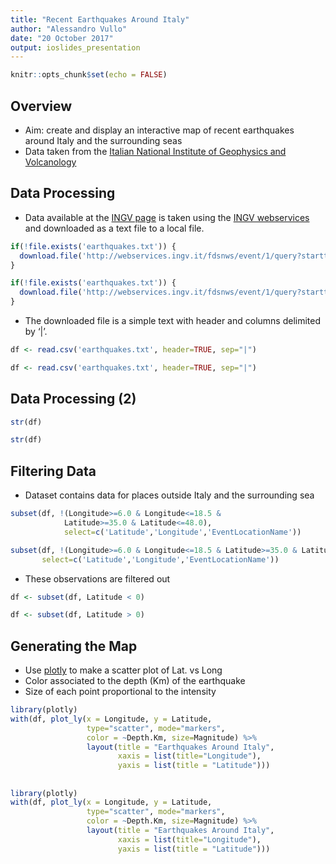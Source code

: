 ```yaml
---
title: "Recent Earthquakes Around Italy"
author: "Alessandro Vullo"
date: "20 October 2017"
output: ioslides_presentation
---
```


```r
knitr::opts_chunk$set(echo = FALSE)
```

## Overview

- Aim: create and display an interactive map of recent earthquakes around Italy and the surrounding seas
- Data taken from the [Italian National Institute of Geophysics and Volcanology](http://www.ingv.it/en/)

## Data Processing

- Data available at the [INGV page](http://info.terremoti.ingv.it/) is taken using the [INGV webservices](http://webservices.ingv.it) and downloaded as a text file to a local file.

```r
if(!file.exists('earthquakes.txt')) {
  download.file('http://webservices.ingv.it/fdsnws/event/1/query?starttime=2017-10-09T00%3A00%3A00&endtime=2017-10-16T23%3A59%3A59&minmag=2&maxmag=10&mindepth=-10&maxdepth=1000&minlat=-90&maxlat=90&minlon=-180&maxlon=180&minversion=100&orderby=time-asc&format=text&limit=10000', destfile = 'earthquakes.txt', method = "curl")
}
```

```r
if(!file.exists('earthquakes.txt')) {
  download.file('http://webservices.ingv.it/fdsnws/event/1/query?starttime=2017-10-09T00%3A00%3A00&endtime=2017-10-16T23%3A59%3A59&minmag=2&maxmag=10&mindepth=-10&maxdepth=1000&minlat=-90&maxlat=90&minlon=-180&maxlon=180&minversion=100&orderby=time-asc&format=text&limit=10000', destfile = 'earthquakes.txt', method = "curl")
}
```

- The downloaded file is a simple text with header and columns delimited by '|'.

```r
df <- read.csv('earthquakes.txt', header=TRUE, sep="|")
```

```r
df <- read.csv('earthquakes.txt', header=TRUE, sep="|")
```

## Data Processing (2)

```r
str(df)
```

```r
str(df)
```

## Filtering Data

- Dataset contains data for places outside Italy and the surrounding sea

```r
subset(df, !(Longitude>=6.0 & Longitude<=18.5 & 
            Latitude>=35.0 & Latitude<=48.0), 
            select=c('Latitude','Longitude','EventLocationName'))
```

```r
subset(df, !(Longitude>=6.0 & Longitude<=18.5 & Latitude>=35.0 & Latitude<=48.0), 
       select=c('Latitude','Longitude','EventLocationName'))
```

- These observations are filtered out

```r
df <- subset(df, Latitude < 0)
```

```r
df <- subset(df, Latitude > 0)
```

## Generating the Map

- Use [plotly](https://plot.ly/r/) to make a scatter plot of Lat. vs Long
- Color associated to the depth (Km) of the earthquake
- Size of each point proportional to the intensity

```r
library(plotly)
with(df, plot_ly(x = Longitude, y = Latitude, 
                 type="scatter", mode="markers", 
                 color = ~Depth.Km, size=Magnitude) %>% 
                 layout(title = "Earthquakes Around Italy", 
                        xaxis = list(title="Longitude"), 
                        yaxis = list(title = "Latitude")))
```

##

```r
library(plotly)
with(df, plot_ly(x = Longitude, y = Latitude, 
                 type="scatter", mode="markers", 
                 color = ~Depth.Km, size=Magnitude) %>% 
                 layout(title = "Earthquakes Around Italy", 
                        xaxis = list(title="Longitude"), 
                        yaxis = list(title = "Latitude")))
```
